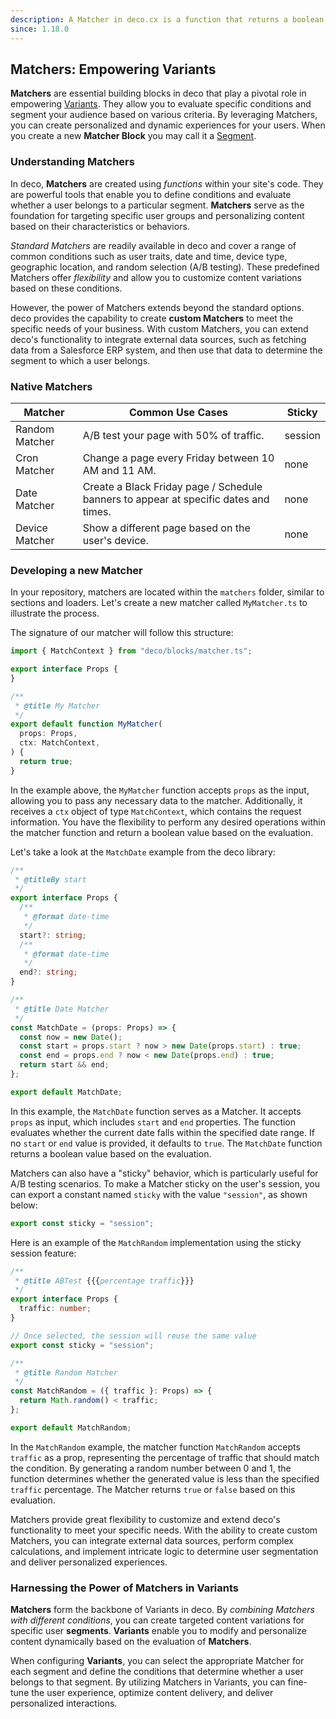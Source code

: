 ```yaml
---
description: A Matcher in deco.cx is a function that returns a boolean.
since: 1.18.0
---
```


## Matchers: Empowering Variants

**Matchers** are essential building blocks in deco that play a pivotal role in
empowering [Variants](/docs/en/getting-started/variants). They allow you to
evaluate specific conditions and segment your audience based on various
criteria. By leveraging Matchers, you can create personalized and dynamic
experiences for your users. When you create a new **Matcher Block** you may call
it a [Segment](/docs/en/concepts/segment).

### Understanding Matchers

In deco, **Matchers** are created using _functions_ within your site's code.
They are powerful tools that enable you to define conditions and evaluate
whether a user belongs to a particular segment. **Matchers** serve as the
foundation for targeting specific user groups and personalizing content based on
their characteristics or behaviors.

_Standard Matchers_ are readily available in deco and cover a range of common
conditions such as user traits, date and time, device type, geographic location,
and random selection (A/B testing). These predefined Matchers offer
_flexibility_ and allow you to customize content variations based on these
conditions.

However, the power of Matchers extends beyond the standard options. deco
provides the capability to create **custom Matchers** to meet the specific needs
of your business. With custom Matchers, you can extend deco's functionality to
integrate external data sources, such as fetching data from a Salesforce ERP
system, and then use that data to determine the segment to which a user belongs.

### Native Matchers

| Matcher        | Common Use Cases                                                                     | Sticky  |
| -------------- | ------------------------------------------------------------------------------------ | ------- |
| Random Matcher | A/B test your page with 50% of traffic.                                              | session |
| Cron Matcher   | Change a page every Friday between 10 AM and 11 AM.                                  | none    |
| Date Matcher   | Create a Black Friday page / Schedule banners to appear at specific dates and times. | none    |
| Device Matcher | Show a different page based on the user's device.                                    | none    |

### Developing a new Matcher

In your repository, matchers are located within the `matchers` folder, similar
to sections and loaders. Let's create a new matcher called `MyMatcher.ts` to
illustrate the process.

The signature of our matcher will follow this structure:

```ts
import { MatchContext } from "deco/blocks/matcher.ts";

export interface Props {
}

/**
 * @title My Matcher
 */
export default function MyMatcher(
  props: Props,
  ctx: MatchContext,
) {
  return true;
}
```

In the example above, the `MyMatcher` function accepts `props` as the input,
allowing you to pass any necessary data to the matcher. Additionally, it
receives a `ctx` object of type `MatchContext`, which contains the request
information. You have the flexibility to perform any desired operations within
the matcher function and return a boolean value based on the evaluation.

Let's take a look at the `MatchDate` example from the deco library:

```ts
/**
 * @titleBy start
 */
export interface Props {
  /**
   * @format date-time
   */
  start?: string;
  /**
   * @format date-time
   */
  end?: string;
}

/**
 * @title Date Matcher
 */
const MatchDate = (props: Props) => {
  const now = new Date();
  const start = props.start ? now > new Date(props.start) : true;
  const end = props.end ? now < new Date(props.end) : true;
  return start && end;
};

export default MatchDate;
```

In this example, the `MatchDate` function serves as a Matcher. It accepts
`props` as input, which includes `start` and `end` properties. The function
evaluates whether the current date falls within the specified date range. If no
`start` or `end` value is provided, it defaults to `true`. The `MatchDate`
function returns a boolean value based on the evaluation.

Matchers can also have a "sticky" behavior, which is particularly useful for A/B
testing scenarios. To make a Matcher sticky on the user's session, you can
export a constant named `sticky` with the value `"session"`, as shown below:

```ts
export const sticky = "session";
```

Here is an example of the `MatchRandom` implementation using the sticky session
feature:

```ts
/**
 * @title ABTest {{{percentage traffic}}}
 */
export interface Props {
  traffic: number;
}

// Once selected, the session will reuse the same value
export const sticky = "session";

/**
 * @title Random Matcher
 */
const MatchRandom = ({ traffic }: Props) => {
  return Math.random() < traffic;
};

export default MatchRandom;
```

In the `MatchRandom` example, the matcher function `MatchRandom` accepts
`traffic` as a prop, representing the percentage of traffic that should match
the condition. By generating a random number between 0 and 1, the function
determines whether the generated value is less than the specified `traffic`
percentage. The Matcher returns `true` or `false` based on this evaluation.

Matchers provide great flexibility to customize and extend deco's functionality
to meet your specific needs. With the ability to create custom Matchers, you can
integrate external data sources, perform complex calculations, and implement
intricate logic to determine user segmentation and deliver personalized
experiences.

### Harnessing the Power of Matchers in Variants

**Matchers** form the backbone of Variants in deco. By _combining Matchers with
different conditions_, you can create targeted content variations for specific
user **segments**. **Variants** enable you to modify and personalize content
dynamically based on the evaluation of **Matchers**.

When configuring **Variants**, you can select the appropriate Matcher for each
segment and define the conditions that determine whether a user belongs to that
segment. By utilizing Matchers in Variants, you can fine-tune the user
experience, optimize content delivery, and deliver personalized interactions.
